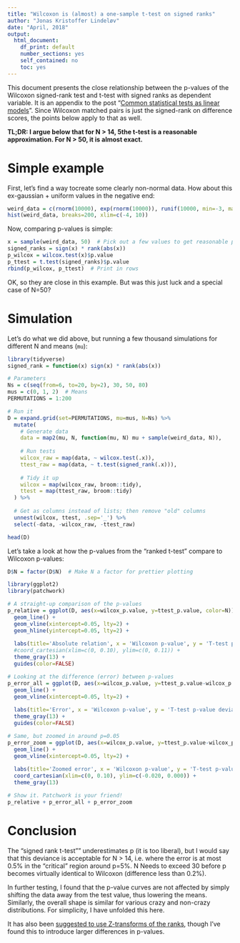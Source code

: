 ```yaml
---
title: "Wilcoxon is (almost) a one-sample t-test on signed ranks"
author: "Jonas Kristoffer Lindeløv"
date: "April, 2018"
output: 
  html_document:
    df_print: default
    number_sections: yes
    self_contained: no
    toc: yes
---
```


<!-- from https://stackoverflow.com/a/37839683/1297830 -->
<link rel="stylesheet" type="text/css" href="hideOutput.css">
<script src="hideOutput.js"></script>

<!--
TO DO:
 * Link to linear-model post
 * Test permutation: coin::wilcox_test()

-->

This document presents the close relationship between the p-values of the Wilcoxon signed-rank test and t-test with signed ranks as dependent variable. It is an appendix to the post "[Common statistical tests as linear models](https://rpubs.com/lindeloev/test_as_linear)". Since Wilcoxon matched pairs is just the signed-rank on difference scores, the points below apply to that as well.

**TL;DR: I argue below that for N > 14, 5the t-test is a reasonable approximation. For N > 50, it is almost exact.**


# Simple example
First, let's find a way tocreate some clearly non-normal data. How about this ex-gaussian + uniform values in the negative end:

```r
weird_data = c(rnorm(10000), exp(rnorm(10000)), runif(10000, min=-3, max=-2))
hist(weird_data, breaks=200, xlim=c(-4, 10))
```

Now, comparing p-values is simple:
<div class='fold s'>
```r
x = sample(weird_data, 50)  # Pick out a few values to get reasonable p-values
signed_ranks = sign(x) * rank(abs(x))
p_wilcox = wilcox.test(x)$p.value
p_ttest = t.test(signed_ranks)$p.value
rbind(p_wilcox, p_ttest)  # Print in rows
```
</div>

OK, so they are close in this example. But was this just luck and a special case of N=50?


# Simulation
Let's do what we did above, but running a few thousand simulations for different N and means (`mu`):

<div class='fold s o'>
```r
library(tidyverse)
signed_rank = function(x) sign(x) * rank(abs(x))

# Parameters
Ns = c(seq(from=6, to=20, by=2), 30, 50, 80)
mus = c(0, 1, 2)  # Means
PERMUTATIONS = 1:200

# Run it
D = expand.grid(set=PERMUTATIONS, mu=mus, N=Ns) %>%
  mutate(
    # Generate data
    data = map2(mu, N, function(mu, N) mu + sample(weird_data, N)),
    
    # Run tests
    wilcox_raw = map(data, ~ wilcox.test(.x)),
    ttest_raw = map(data, ~ t.test(signed_rank(.x))),
    
    # Tidy it up
    wilcox = map(wilcox_raw, broom::tidy),
    ttest = map(ttest_raw, broom::tidy)
  ) %>%
  
  # Get as columns instead of lists; then remove "old" columns
  unnest(wilcox, ttest, .sep='_') %>%
  select(-data, -wilcox_raw, -ttest_raw)

head(D)
```
</div>


Let's take a look at how the p-values from the "ranked t-test" compare to Wilcoxon p-values:

<div class='fold s'>
```r
D$N = factor(D$N)  # Make N a factor for prettier plotting

library(ggplot2)
library(patchwork)

# A straight-up comparison of the p-values
p_relative = ggplot(D, aes(x=wilcox_p.value, y=ttest_p.value, color=N)) + 
  geom_line() + 
  geom_vline(xintercept=0.05, lty=2) +
  geom_hline(yintercept=0.05, lty=2) +
  
  labs(title='Absolute relation', x = 'Wilcoxon p-value', y = 'T-test p-value') + 
  #coord_cartesian(xlim=c(0, 0.10), ylim=c(0, 0.11)) + 
  theme_gray(13) + 
  guides(color=FALSE)

# Looking at the difference (error) between p-values
p_error_all = ggplot(D, aes(x=wilcox_p.value, y=ttest_p.value-wilcox_p.value, color=N)) + 
  geom_line() + 
  geom_vline(xintercept=0.05, lty=2) +
  
  labs(title='Error', x = 'Wilcoxon p-value', y = 'T-test p-value deviation') + 
  theme_gray(13) + 
  guides(color=FALSE)

# Same, but zoomed in around p=0.05
p_error_zoom = ggplot(D, aes(x=wilcox_p.value, y=ttest_p.value-wilcox_p.value, color=N)) + 
  geom_line() + 
  geom_vline(xintercept=0.05, lty=2) +
  
  labs(title='Zoomed error', x = 'Wilcoxon p-value', y = 'T-test p-value deviation') + 
  coord_cartesian(xlim=c(0, 0.10), ylim=c(-0.020, 0.000)) + 
  theme_gray(13)

# Show it. Patchwork is your friend!
p_relative + p_error_all + p_error_zoom
```
</div>

# Conclusion
The "signed rank t-test"" underestimates p (it is too liberal), but I would say that this deviance is acceptable for N > 14, i.e. where the error is at most 0.5% in the "critical" region around p=5%. N Needs to exceed 30 before p becomes virtually identical to Wilcoxon (difference less than 0.2%).

In further testing, I found that the p-value curves are not affected by simply shifting the data away from the test value, thus lowering the means. Similarly, the overall shape is similar for various crazy and non-crazy distributions. For simplicity, I have unfolded this here.

It has also been [suggested to use Z-transforms of the ranks](http://andrewgelman.com/2015/07/13/dont-do-the-wilcoxon/#comment-226251), though I've found this to introduce larger differences in p-values.
